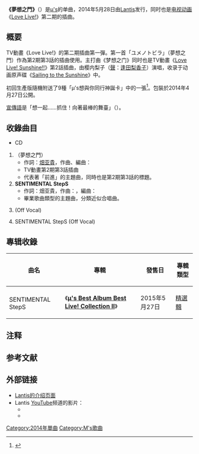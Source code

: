 {{Infobox Single
| Name            = 夢想之門
| Original name   = {{lang|ja|ユメノトビラ}}
| Cover           = Yume no tobira.jpg
| Caption         = 
| Artist          = [[μ's|μ's]]
| Album           = [[μ's_Best_Album_Best_Live!_Collection_Ⅱ|μ's Best Album Best Live! Collection Ⅱ]]
| A-side          = 
| B-side          = SENTIMENTAL StepS
| Released        = 2014年5月28日
| Format          = [[CD|CD]]
| Recorded        = 
| Genre           = [[J-POP|J-POP]]
| Length          = 
| Label           = [[Lantis|Lantis]]
| Writer          = [[畑亚贵|畑亚贵]]（作詞）<br />佐伯高志（作曲#1）<br/>高阪昌至（作曲#2）
| Producer        = 
| Certification   = 
| Chart position  = * 週間3位<small>（[[Oricon公信榜|Oricon公信榜]]）</small>
* 日间3位<small>（Oricon公信榜）</small>
* 月間8位<small>（Oricon公信榜）</small>
* 3位<small>（Billboard JAPAN HOT 100）</small>
* 3位<small>（Billboard JAPAN Hot Singles Sales）</small>
* 1位<small>（Billboard JAPAN Hot Animation）</small>
* 3位<small>（Nielsen SoundScan）</small>
* 3位<small>（MUSIC STATION）</small>
* 3位<small>（CDTV）</small>
* 7位<small>（JAPAN COUNTDOWN）</small>
| Last single     = {{lang|ja|[[どんなときもずっと|どんなときもずっと]]}}<br />（2014年）
| This single     = '''{{lang|ja|ユメノトビラ}}'''<br />（2014年）
| Next single     = [[Love_wing_bell/Dancing_stars_on_me!|Love wing bell/Dancing stars on me!]]<br />（2014年）
| Misc            = {{External music video|1={{YouTube|eNLf_08I2ls|【TVCM】TVアニメ『ラブライブ!』2期第３話挿入歌「ユメノトビラ」}}<br />{{YouTube|9rVpEaCDYCI|【試聴動画】「ラブライブ！」TVアニメ2期挿入歌シングル1c/w「SENTIMENTAL StepS」}}|Upper caption=官方试听视频}}
{{Extra track listing
 | Album = μ's Best Album Best Live! Collection Ⅱ
 | Type = greatest
 | prev_track = COLORFUL VOICE
 | prev_no = 8
 | this_track = '''{{lang|ja|ユメノトビラ}}'''
 | track_no = 9
 | next_track = SENTIMENTAL StepS
 | next_no = 10
| Misc_1=
{{Extra track listing
 | Album = μ's Best Album Best Live! Collection Ⅱ
 | Type = greatest
 | prev_track = {{lang|ja|ユメノトビラ}}
 | prev_no = 9
 | this_track = '''SENTIMENTAL StepS'''
 | track_no = 10
 | next_track = Love wing bell
 | next_no = 11
 }}}}
}}
'''《夢想之門》'''（{{lang-ja|ユメノトビラ}}）是[[μ's|μ's]]的单曲{{NoteTag|不計入單曲編號。}}，2014年5月28日由[[Lantis|Lantis]]发行，同时也是[[电视动画|电视动画]]《[[Love_Live!_(动画)|Love Live!]]》第二期的插曲。

==概要==
TV動畫《Love Live!》的第二期插曲第一彈。第一首「ユメノトビラ」（夢想之門）作為第2期第3話的插曲使用。主打曲《梦想之门》同时也是TV動畫《[[Love_Live!_Sunshine!!|Love Live! Sunshine!!]]》第2話插曲，由樱内梨子（[[聲優|聲]]：[[逢田梨香子|逢田梨香子]]）演唱，收录于动画原声碟《[[Sailing_to_the_Sunshine|Sailing to the Sunshine]]》中。

初回生產版隨機附送了9種「μ's想與你同行神誕卡」中的一張<ref>{{Cite web|url=http://www.lovelive-anime.jp/release.html|title=ラブライブ！Official Web Site | CDリリース情報|accessdate=2014-05-12|archive-date=2014-06-25|archive-url=https://web.archive.org/web/20140625084059/http://lovelive-anime.jp/release.html|dead-url=yes}}</ref>。包裝於2014年4月27日公開。

[[廣告標語|宣傳語]]是「想一起……抓住！向著最棒的舞臺」（{{lang|ja|一緒に…つかみたい！最高のステージへ}}）。

==收錄曲目==
* CD
# '''{{lang|ja|ユメノトビラ}}'''（夢想之門）
#* 作詞：[[畑亚貴|畑亚貴]]，作曲、編曲：{{link-ja|佐伯高志|佐伯高志}}
#* TV動畫第2期第3話插曲
#* 代表著「前進」的主題曲，同時也是第2期第3話的標題。
# '''SENTIMENTAL StepS'''
#* 作詞：畑亚貴，作曲：{{link-ja|高阪昌至|高阪昌至}}，編曲：{{link-ja|清水哲平|清水哲平}}
#* 畢業歌曲類型的主題曲，分類近似合唱曲。
# {{lang|ja|ユメノトビラ}} (Off Vocal)
# SENTIMENTAL StepS (Off Vocal)

==專辑收錄==
{| class="wikitable"
! 曲名 !! 專輯 !! 發售日 !! 專輯類型 
|-
| {{lang|ja|ユメノトビラ}}||rowspan="2"|《'''[[μ's_Best_Album_Best_Live!_Collection_Ⅱ|μ's Best Album Best Live! Collection Ⅱ]]'''》||rowspan="2"|2015年5月27日|| rowspan="2"|[[精選輯|精選輯]] 
|-
| SENTIMENTAL StepS
|}
==注释==
{{NoteFoot}}


==参考文献==
{{reflist}}

==外部链接==
*[http://lantis.jp/release-item/LACM-14241.html Lantis的介绍页面] {{Wayback|url=http://lantis.jp/release-item/LACM-14241.html |date=20190915095956 }}{{ja icon}}
*Lantis [[YouTube|YouTube]]频道的影片：
**{{YouTube|XZI_KmVAMtk|【TVCM】TVアニメ『ラブライブ!』2期第３話挿入歌「ユメノトビラ」}}
**{{YouTube|9rVpEaCDYCI|【試聴動画】「ラブライブ！」TVアニメ2期挿入歌シングル1c/w「SENTIMENTAL StepS」}}

{{μ's}}

{{DEFAULTSORT:Yume no Tobira}}
[[Category:2014年單曲|Category:2014年單曲]]
[[Category:Μ's歌曲|Category:Μ's歌曲]]